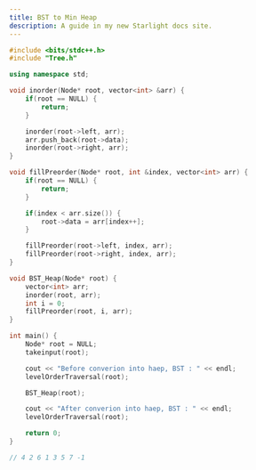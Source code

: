 ```yaml
---
title: BST to Min Heap
description: A guide in my new Starlight docs site.
---
```


```c++
#include <bits/stdc++.h>
#include "Tree.h"

using namespace std;

void inorder(Node* root, vector<int> &arr) {
    if(root == NULL) {
        return;
    }

    inorder(root->left, arr);
    arr.push_back(root->data);
    inorder(root->right, arr);
}

void fillPreorder(Node* root, int &index, vector<int> arr) {
    if(root == NULL) {
        return;
    }

    if(index < arr.size()) {
        root->data = arr[index++];
    }

    fillPreorder(root->left, index, arr);
    fillPreorder(root->right, index, arr);
}

void BST_Heap(Node* root) {
    vector<int> arr;
    inorder(root, arr);
    int i = 0;
    fillPreorder(root, i, arr);
}

int main() {
    Node* root = NULL;    
    takeinput(root);

    cout << "Before converion into haep, BST : " << endl;
    levelOrderTraversal(root);

    BST_Heap(root);

    cout << "After converion into haep, BST : " << endl;
    levelOrderTraversal(root);

    return 0;
}

// 4 2 6 1 3 5 7 -1
```
